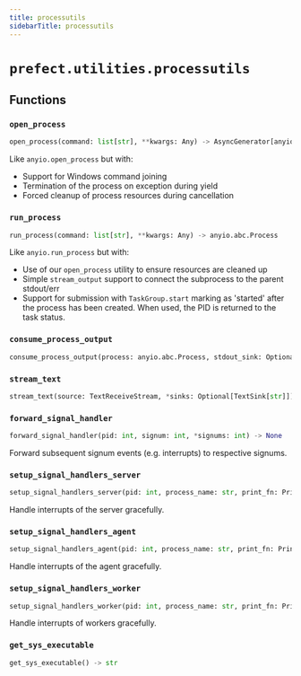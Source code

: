 ```yaml
---
title: processutils
sidebarTitle: processutils
---
```


# `prefect.utilities.processutils`

## Functions

### `open_process` <sup><a href="https://github.com/PrefectHQ/prefect/blob/main/src/prefect/utilities/processutils.py#L189" target="_blank"><Icon icon="github" style="width: 14px; height: 14px;" /></a></sup>

```python
open_process(command: list[str], **kwargs: Any) -> AsyncGenerator[anyio.abc.Process, Any]
```


Like `anyio.open_process` but with:
- Support for Windows command joining
- Termination of the process on exception during yield
- Forced cleanup of process resources during cancellation


### `run_process` <sup><a href="https://github.com/PrefectHQ/prefect/blob/main/src/prefect/utilities/processutils.py#L288" target="_blank"><Icon icon="github" style="width: 14px; height: 14px;" /></a></sup>

```python
run_process(command: list[str], **kwargs: Any) -> anyio.abc.Process
```


Like `anyio.run_process` but with:

- Use of our `open_process` utility to ensure resources are cleaned up
- Simple `stream_output` support to connect the subprocess to the parent stdout/err
- Support for submission with `TaskGroup.start` marking as 'started' after the
    process has been created. When used, the PID is returned to the task status.


### `consume_process_output` <sup><a href="https://github.com/PrefectHQ/prefect/blob/main/src/prefect/utilities/processutils.py#L332" target="_blank"><Icon icon="github" style="width: 14px; height: 14px;" /></a></sup>

```python
consume_process_output(process: anyio.abc.Process, stdout_sink: Optional[TextSink[str]] = None, stderr_sink: Optional[TextSink[str]] = None) -> None
```

### `stream_text` <sup><a href="https://github.com/PrefectHQ/prefect/blob/main/src/prefect/utilities/processutils.py#L352" target="_blank"><Icon icon="github" style="width: 14px; height: 14px;" /></a></sup>

```python
stream_text(source: TextReceiveStream, *sinks: Optional[TextSink[str]]) -> None
```

### `forward_signal_handler` <sup><a href="https://github.com/PrefectHQ/prefect/blob/main/src/prefect/utilities/processutils.py#L383" target="_blank"><Icon icon="github" style="width: 14px; height: 14px;" /></a></sup>

```python
forward_signal_handler(pid: int, signum: int, *signums: int) -> None
```


Forward subsequent signum events (e.g. interrupts) to respective signums.


### `setup_signal_handlers_server` <sup><a href="https://github.com/PrefectHQ/prefect/blob/main/src/prefect/utilities/processutils.py#L418" target="_blank"><Icon icon="github" style="width: 14px; height: 14px;" /></a></sup>

```python
setup_signal_handlers_server(pid: int, process_name: str, print_fn: PrintFn) -> None
```


Handle interrupts of the server gracefully.


### `setup_signal_handlers_agent` <sup><a href="https://github.com/PrefectHQ/prefect/blob/main/src/prefect/utilities/processutils.py#L437" target="_blank"><Icon icon="github" style="width: 14px; height: 14px;" /></a></sup>

```python
setup_signal_handlers_agent(pid: int, process_name: str, print_fn: PrintFn) -> None
```


Handle interrupts of the agent gracefully.


### `setup_signal_handlers_worker` <sup><a href="https://github.com/PrefectHQ/prefect/blob/main/src/prefect/utilities/processutils.py#L455" target="_blank"><Icon icon="github" style="width: 14px; height: 14px;" /></a></sup>

```python
setup_signal_handlers_worker(pid: int, process_name: str, print_fn: PrintFn) -> None
```


Handle interrupts of workers gracefully.


### `get_sys_executable` <sup><a href="https://github.com/PrefectHQ/prefect/blob/main/src/prefect/utilities/processutils.py#L475" target="_blank"><Icon icon="github" style="width: 14px; height: 14px;" /></a></sup>

```python
get_sys_executable() -> str
```
